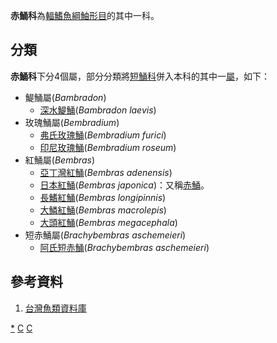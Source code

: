 {{Automatic taxobox
| taxon = Bembridae
| image = Bembradium roseum.jpg
| image_caption = [[印尼玫瑰鯒|印尼玫瑰鯒]]
| authority = Kaup, 1873
| subdivision_ranks = [[屬|屬]]
| subdivision = * 見內文
}}
'''赤鯒科'''為[[輻鰭魚綱|輻鰭魚綱]][[鮋形目|鮋形目]]的其中一科。

==分類==
'''赤鯒科'''下分4個屬，部分分類將[[短鯒科|短鯒科]]併入本科的其中一[[屬|屬]]，如下：
*鯷鯒屬(''Bambradon'')
**[[深水鯷鯒|深水鯷鯒]](''Bambradon laevis'')
*玫瑰鯒屬(''Bembradium'')
**[[弗氏玫瑰鯒|弗氏玫瑰鯒]](''Bembradium furici'')
**[[印尼玫瑰鯒|印尼玫瑰鯒]](''Bembradium roseum'')
*紅鯒屬(''Bembras'')
**[[亞丁灣紅鯒|亞丁灣紅鯒]](''Bembras adenensis'')
**[[日本紅鯒|日本紅鯒]](''Bembras japonica'')：又稱[[赤鯒|赤鯒]]。
**[[長鰭紅鯒|長鰭紅鯒]](''Bembras longipinnis'')
**[[大鱗紅鯒|大鱗紅鯒]](''Bembras macrolepis'')
**[[大頭紅鯒|大頭紅鯒]](''Bembras megacephala'')
*短赤鯒屬(''Brachybembras aschemeieri'')
**[[阿氏短赤鯒|阿氏短赤鯒]](''Brachybembras aschemeieri'')

==參考資料==
#[https://web.archive.org/web/20160526235836/http://fishdb.sinica.edu.tw/AjaxTree/tree.php 台灣魚類資料庫]
{{Taxonbar}}

[[Category:赤鯒科|*]]
[[Category:鮋形目|C]]
[[Category:1873年描述的分类群|C]]